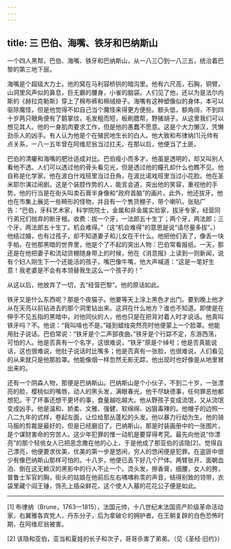```yaml
---
---
---
```

title: 三 巴伯、海嘴、铁牙和巴纳斯山
---




一个四人黑帮，巴伯、海嘴、铁牙和巴纳斯山，从一八三〇到一八三五，统治着巴黎的第三地下层。

海嘴是个超级大力士。他的窝在马利容桥拱的暗沟里。他有六尺高，石胸，铜臂，山洞里风声似的鼻息，巨无霸的腰身，小雀的脑袋。人们见了他，还以为是法尔内斯的《赫拉克勒斯》穿上了棉布裤和棉绒褂子。海嘴有这种塑像似的身体，本可以驱除魔怪，但是他觉得不如自己当个魔怪来得更方便些。额头低，额角阔，不到四十岁两只眼角便有了鹅掌纹，毛发粗而短，板刷腮帮，野猪胡子。从这里我们可以想见其人。他的一身肌肉要求工作，但是他的愚蠢不愿意。这是个大力懒汉，凭懒劲杀人的凶手。有人认为他是个在殖民地生长的白人。他大致和布律纳[1]元帅有点关系，一八一五年曾在阿维尼翁当过扛夫。在那以后，他便当了土匪。

巴伯的清癯和海嘴的肥壮适成对比。巴伯瘦小而多才。他虽是透明的，却又叫别人看他不透。人们可以透过他的骨头看见光，但是透过他的瞳孔却什么也瞧不见。他自称是化学家。他在波白什戏班里当过丑角，在波比诺戏班里当过小花脸。他在圣米耶尔演过闹剧。这是个装腔作势的人，能言会道，突出他的笑容，重视他的手势。他的行当是在街头叫卖石膏半身像和“政府首脑”的画片。此外，他还拔牙。他也在市集上展览一些畸形的怪物，并且有一个售货棚子，带个喇叭，张贴广告：“巴伯，牙科艺术家，科学院院士，金属和非金属实验家，拔牙专家，经营同行弟兄们抛弃的断牙根。收费：拔一个牙，一法郎五十生丁；两个牙，两法郎；三个牙，两法郎五十生丁。机会难得。”（这“机会难得”的意思是说“请尽量多拔”。）他结过婚，也有过孩子，却不知道妻子和儿女在干什么。他把他们丢了，像丢一块手帕。在他那黑暗的世界里，他是个了不起的突出人物：巴伯常看报纸。一天，那还是在他把妻子和流动货棚随身带上的时候，他在《消息报》上读到一则新闻，说有个妇人刚生下一个还能活的孩子，嘴巴像牛嘴，他大声喊道：“这是一笔好生意！我老婆是不会有本领替我生这么一个孩子的！”

从这以后，他放弃了一切，去“经营巴黎”。他的原话如此。

铁牙又是什么东西呢？那是个夜猫子。他要等天上涂上黑色才出门。要到晚上他才从在天亮以前钻进去的那个洞里钻出来。这洞在什么地方？谁也不知道。即使是在伸手不见五指的黑暗中，对他同伙的人，他也只是在把背对着人时才说话。他真叫铁牙吗？不。他说：“我叫啥也不是。”碰到蜡烛突然亮时他便蒙上一个脸罩。他能用肚子说话。巴伯常说：“铁牙是个二声部夜曲。”铁牙是个行踪不定，东游西荡，可怕的人。他是否真有一个名字，这很难说，“铁牙”原是个绰号；他是否真能说话，这也很难说，他肚子说话时比嘴多；他是否真有一张脸，也很难说，人们看见的从来就只是他那脸罩。他能像烟一样忽然无影无踪，他出现时也好像是从地里冒出来的。

还有一个阴森人物，那便是巴纳斯山。巴纳斯山是个小伙子，不到二十岁，一张漂亮的脸，樱桃似的嘴唇，动人的黑头发，满眼春光，他干尽缺德事，任何罪恶他都想犯。干了坏事还想干更坏的事，食量越吃越大。他从野孩子变成流氓，又从流氓变成凶手。他是温和、娇柔、文雅、强健、软绵绵、凶狠毒辣的。他帽子的边照一八二九年的式样，卷起左面，让位给那丛蓬松的头发。他以暴力行劫为生。他的骑马服的剪裁是最好的，但是已经磨旧了。巴纳斯山，那是时装画册中的一张图片，是个谋财害命的穷苦人。这少年犯罪的惟一动机是要穿得考究。最先向他说“你漂亮”的那个轻佻女人已把恶念撒在他的心上，于是他成了那亚伯的该隐[2]。觉得自己漂亮，他便要求优美，优美的第一步是悠闲，穷人的悠闲便是犯罪。在盗匪中很少有像巴纳斯山那样可怕的。十八岁，他便已丢下好几个尸体。两臂张开、面朝血泊、倒在这无赖汉的黑影中的行人不止一个。烫头发，擦香膏，细腰，女人的胯，普鲁士军官的胸，街头的姑娘在他前后左右喁喁称羡的声音，结得别致的领带，衣袋里藏个阎王锤，饰孔上插朵鲜花，这个使人入墓的花花公子便是如此。



* * *



[1] 布律纳（Brune，1763—1815），法国元帅，十八世纪末法国资产阶级革命活动家，右翼雅各宾党人，丹东分子，后为拿破仑的拥护者。在王朝复辟的白色恐怖时期，在阿维尼翁被害。

[2] 该隐和亚伯，亚当和夏娃的长子和次子，哥哥杀害了弟弟。（见《圣经·旧约》）